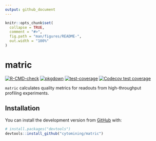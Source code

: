 ```yaml
---
output: github_document
---
```


<!-- README.md is generated from README.Rmd. Please edit that file -->

```r
knitr::opts_chunk$set(
  collapse = TRUE,
  comment = "#>",
  fig.path = "man/figures/README-",
  out.width = "100%"
)
```

# matric

<!-- badges: start -->

[![R-CMD-check](https://github.com/cytomining/matric/workflows/R-CMD-check/badge.svg)](https://github.com/cytomining/matric/actions) [![pkgdown](https://github.com/cytomining/matric/workflows/pkgdown/badge.svg)](https://github.com/cytomining/matric/actions) [![test-coverage](https://github.com/cytomining/matric/workflows/test-coverage/badge.svg)](https://github.com/cytomining/matric/actions) [![Codecov test coverage](https://codecov.io/gh/cytomining/matric/branch/main/graph/badge.svg)](https://app.codecov.io/gh/cytomining/matric?branch=main)

<!-- badges: end -->

`matric` calculates quality metrics for readouts from high-throughput profiling experiments.

## Installation

You can install the development version from [GitHub](https://github.com/) with:

``` r
# install.packages("devtools")
devtools::install_github("cytomining/matric")
```
